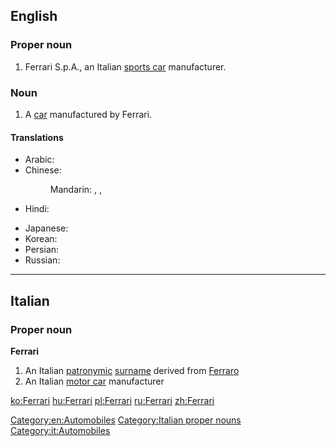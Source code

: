 ==English==
{{wikipedia}}

===Proper noun===
{{en-proper noun}}

# Ferrari S.p.A., an Italian [[sports car]] manufacturer.

===Noun===
{{en-noun}}

# A [[car]] manufactured by Ferrari.

====Translations====
{{trans-top|Italian car}}
* Arabic: {{t|ar|فيراري|m|tr=firārī|sc=Arab}}
* Chinese:
*: Mandarin: {{t|zh|法拉利汽車|sc=Hani}}, {{t|zh|法拉利汽车|tr=Fǎlālì qìchē|sc=Hani}}, {{t|zh|法拉利|tr=Fǎlālì|sc=Hani}}
* Hindi: {{t|hi|फ़ेरारी|tr=ferārī|sc=Deva}}
{{trans-mid}}
* Japanese: {{t|ja|フェラーリ|tr=Ferāri|sc=Jpan}}
* Korean: {{t|ko|페라리|tr=Perari|sc=Kore}}
* Persian: {{t|fa|فراری|tr=Ferâri|sc=fa-Arab}}
* Russian: {{t|ru|Феррари|f|tr=Ferrári|sc=Cyrl}} {{indeclinable}}
{{trans-bottom}}

[[Category:en:Automobiles]]

----

==Italian==

===Proper noun===
{{wikipedia|lang=it}}
'''Ferrari'''

# An Italian [[patronymic]] [[surname]] derived from [[Ferraro]]
# An Italian [[motor car]] manufacturer

[[Category:Italian proper nouns]]
[[Category:it:Automobiles]]

[[ko:Ferrari]]
[[hu:Ferrari]]
[[pl:Ferrari]]
[[ru:Ferrari]]
[[zh:Ferrari]]